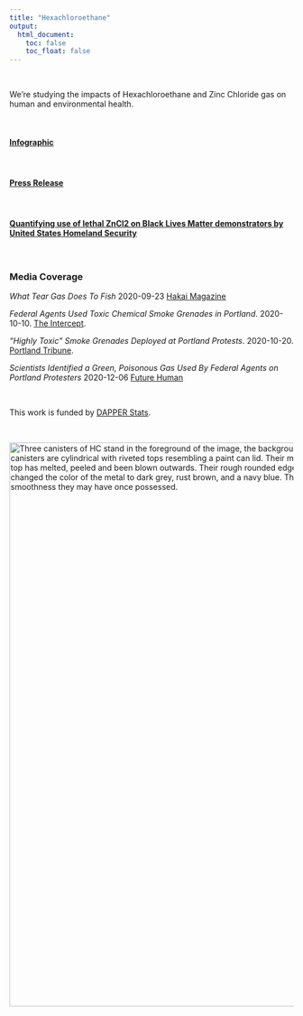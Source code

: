 ```yaml
---
title: "Hexachloroethane"
output:
  html_document:
    toc: false
    toc_float: false
---
```


<br>

We're studying the impacts of Hexachloroethane and Zinc Chloride gas on human and environmental health.


<br> 

#### <a href="images/hc_can_graphic.png">Infographic</a>


<br> 

#### <a href="files/hc_press_release.pdf">Press Release</a>


<br> 

#### [Quantifying use of lethal ZnCl2 on Black Lives Matter demonstrators by United States Homeland Security](https://doi.org/10.5281/zenodo.4059329) 

<br>

### Media Coverage

*What Tear Gas Does To Fish* 2020-09-23 [Hakai Magazine](https://www.hakaimagazine.com/news/what-tear-gas-does-to-fish/)

*Federal Agents Used Toxic Chemical Smoke Grenades in Portland*. 2020-10-10. [The Intercept](https://theintercept.com/2020/10/10/portland-tear-gas-chemical-grenades-protests/).

*"Highly Toxic" Smoke Grenades Deployed at Portland Protests*. 2020-10-20. [Portland Tribune](https://pamplinmedia.com/pt/9-news/484862-390719-sinister-smoke).

*Scientists Identified a Green, Poisonous Gas Used By Federal Agents on Portland Protesters* 2020-12-06 [Future Human](https://futurehuman.medium.com/scientists-identified-a-green-poisonous-gas-used-by-federal-agents-on-portland-protesters-5b56ac20a624)

<br>

This work is funded by [DAPPER Stats](https://www.dapperstats.com).

<br>

<img src="images/3hcs.jpg" alt="Three canisters of HC stand in the foreground of the image, the background yields three other canisters of various chemical agents. The HC canisters are cylindrical with riveted tops resembling a paint can lid. Their markings have burned away with the heat of their ignition. Metal along the top has melted, peeled and been blown outwards. Their rough rounded edges border holes into the center of the canister. Chemical reactions have changed the color of the metal to dark grey, rust brown, and a navy blue. The canisters are dented from impact and appear to have lost any smoothness they may have once possessed." width="1000"> 


<br>
